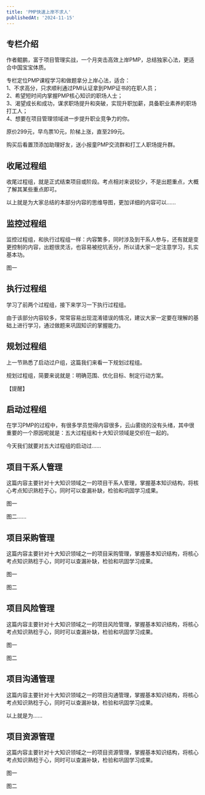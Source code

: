 ```yaml
---
title: 'PMP快速上岸不求人'
publishedAt: '2024-11-15'
---
```


## 专栏介绍

作者鲲鹏，富于项目管理实战，一个月突击高效上岸PMP，总结独家心法，更适合中国宝宝体质。  
  
专栏定位PMP课程学习和做题拿分上岸心法，适合：  
1、不求高分，只求顺利通过PMI认证拿到PMP证书的在职人员；  
2、希望短时间内掌握PMP核心知识的职场人士；  
3、渴望成长和成功，谋求职场提升和突破，实现升职加薪，具备职业素养的职场打工人；  
4、想要在项目管理领域进一步提升职业竞争力的你。  
  
原价299元，早鸟票10元，阶梯上涨，直至299元。  
  
购买后看置顶添加助理好友，送小报童PMP交流群和打工人职场提升群。

## 收尾过程组
收尾过程组，就是正式结束项目或阶段。考点相对来说较少，不是出题重点，大概了解其某些重点即可。

以上就是为大家总结的本部分内容的思维导图，更加详细的内容可以......

## 监控过程组
监控过程组，和执行过程组一样：内容繁多，同时涉及到干系人参与，还有就是变更控制的内容，出题很灵活，也容易被挖坑丢分，所以请大家一定注意学习，扎实基本功。

图一

## 执行过程组
学习了前两个过程组，接下来学习一下执行过程组。

由于该部分内容较多，常常容易出现混淆错误的情况，建议大家一定要在理解的基础上进行学习，通过做题来巩固知识的掌握能力。

## 规划过程组
上一节熟悉了启动过户组，这篇我们来看一下规划过程组。

规划过程组，简要来说就是：明确范围、优化目标、制定行动方案。

【提醒】

## 启动过程组
在学习PMP的过程中，有很多学员觉得内容很多，云山雾绕的没有头绪，其中很重要的一个原因呢就是：五大过程组和十大知识领域是交织在一起的。

今天我们就要对五大过程组的启动过......

## 项目干系人管理
这篇内容主要针对十大知识领域之一的项目干系人管理，掌握基本知识结构，将核心考点知识熟稔于心，同时可以查漏补缺，检验和巩固学习成果。

图一

图二......

## 项目采购管理
这篇内容主要针对十大知识领域之一的项目采购管理，掌握基本知识结构，将核心考点知识熟稔于心，同时可以查漏补缺，检验和巩固学习成果。

图一

图二

## 项目风险管理
这篇内容主要针对十大知识领域之一的项目风险管理，掌握基本知识结构，将核心考点知识熟稔于心，同时可以查漏补缺，检验和巩固学习成果。

图一

图二

## 项目沟通管理
这篇内容主要针对十大知识领域之一的项目沟通管理，掌握基本知识结构，将核心考点知识熟稔于心，同时可以查漏补缺，检验和巩固学习成果。

以上就是为......

## 项目资源管理
这篇内容主要针对十大知识领域之一的项目资源管理，掌握基本知识结构，将核心考点知识熟稔于心，同时可以查漏补缺，检验和巩固学习成果。

图一

图二

